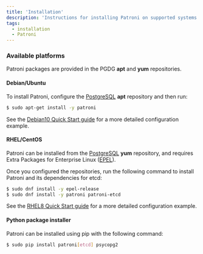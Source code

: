 ```yaml
---
title: 'Installation'
description: 'Instructions for installing Patroni on supported systems'
tags:
  - installation
  - Patroni
---
```


### Available platforms

Patroni packages are provided in the PGDG **apt** and **yum** repositories.

#### Debian/Ubuntu

To install Patroni, configure the [PostgreSQL](https://www.postgresql.org/download/linux/ubuntu/) **apt** repository and then run:

```bash
$ sudo apt-get install -y patroni
```

See the [Debian10 Quick Start guide](04-debian10_quick_start/#Patroni) for a more detailed configuration example.

#### RHEL/CentOS

Patroni can be installed from the [PostgreSQL](https://yum.postgresql.org/) **yum** repository, and requires Extra Packages for Enterprise Linux ([EPEL](https://fedoraproject.org/wiki/EPEL)).

Once you configured the repositories, run the following command to install Patroni and its dependencies for etcd:

```bash
$ sudo dnf install -y epel-release
$ sudo dnf install -y patroni patroni-etcd
```

See the [RHEL8 Quick Start guide](03-rhel8_quick_start/#Patroni) for a more detailed configuration example.

#### Python package installer

Patroni can be installed using pip with the following command:

```bash
$ sudo pip install patroni[etcd] psycopg2
```
